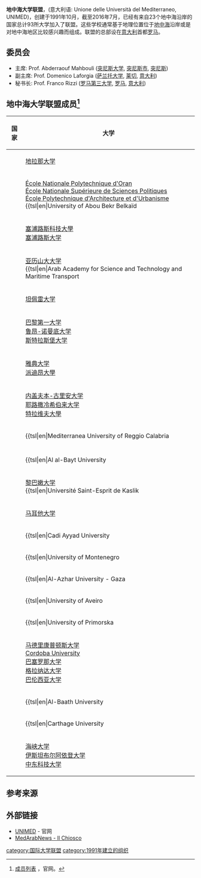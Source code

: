 {{refimprove|time=2016-05-21T18:56:07+00:00}}
'''地中海大学联盟'''，(意大利语: Unione delle Università del Mediterraneo, UNIMED)，创建于1991年10月，截至2016年7月，已经有来自23个地中海沿岸的国家总计93所大学加入了联盟。这些学校通常基于地理位置位于[[地中海|地中海]]沿岸或是对地中海地区比较感兴趣而组成。联盟的总部设在[[意大利|意大利]]首都[[罗马|罗马]]。

== 委员会 ==
* 主席: Prof. Abderraouf Mahbouli ([[突尼斯大学|突尼斯大学]], [[突尼斯市|突尼斯市]], [[突尼斯|突尼斯]])
* 副主席: Prof. Domenico Laforgia ([[萨兰托大学|萨兰托大学]], [[莱切|莱切]], [[意大利|意大利]])
* 秘书长: Prof. Franco Rizzi ([[罗马第三大学|罗马第三大学]], [[罗马|罗马]], [[意大利|意大利]])

== 地中海大学联盟成员<ref>[http://www.uni-med.net/en/universita-associate/ 成员列表] {{Wayback|url=http://www.uni-med.net/en/universita-associate/ |date=20161101205858 }}，官网。</ref> ==
{| class="wikitable"
!国家
!大学
|-
|'''{{ALB}}'''
|[[地拉那大学|地拉那大学]]
|-
|'''{{ALG}}'''
|[[École_Nationale_Polytechnique_d'Oran|École Nationale Polytechnique d'Oran]]<br>[[École_Nationale_Supérieure_de_Sciences_Politiques|École Nationale Supérieure de Sciences Politiques]]<br>[[École_Polytechnique_d'Architecture_et_d'Urbanisme|École Polytechnique d'Architecture et d'Urbanisme]]<br>{{tsl|en|University of Abou Bekr Belkaïd||University of Abou Bekr Belkaïd}}<br>[[阿爾及爾大學|阿爾及爾大學]]<br>{{tsl|en|University of Annaba||University of Annaba}}<br>{{tsl|en|University of Béjaïa||University of Béjaïa}}<br>{{tsl|en|University of Blida||University of Blida}}<br>{{tsl|en|Université Constantine 1||University of Constantine}}<br>{{tsl|en|University of Mostaganem||University of Mostaganem}}<br>{{tsl|en|University of Oran||University of Oran}}<br>{{tsl|en|University of Tizi Ouzou||University of Tizi Ouzou}}
|-
|'''{{CYP}}'''
|[[塞浦路斯科技大學|塞浦路斯科技大學]]<br>[[塞浦路斯大学|塞浦路斯大学]]
|-
|'''{{EGY}}'''
|[[亚历山大大学|亚历山大大学]]<br>{{tsl|en|Arab Academy for Science and Technology and Maritime Transport||Arab Academy for Science and Technology and Maritime Transport}}<br>[[开罗大学|开罗大学]]
|-
|'''{{FIN}}'''
|[[坦佩雷大学|坦佩雷大学]]
|-
|'''{{FRA}}'''
|[[巴黎第一大学|巴黎第一大学]]<br>[[鲁昂-诺曼底大学|鲁昂-诺曼底大学]]<br>[[斯特拉斯堡大学|斯特拉斯堡大学]]
|-
|'''{{GRE}}'''
|[[雅典大学|雅典大学]]<br>[[派迪昂大學|派迪昂大學]]
|-
|'''{{ISR}}'''
|[[内盖夫本-古里安大学|内盖夫本-古里安大学]]<br>[[耶路撒冷希伯来大学|耶路撒冷希伯来大学]]<br>[[特拉维夫大學|特拉维夫大學]]
|-
|'''{{ITA}}'''
|{{tsl|en|Mediterranea University of Reggio Calabria||Mediterranea University of Reggio Calabria}}<br>[[罗马大学|罗马大学]]<br>{{tsl|en|Seconda Università degli Studi di Napoli||Seconda Università degli Studi di Napoli}}<br>{{tsl|en|S. Pio V University of Rome||S. Pio V University of Rome}}<br>[[巴里大学|巴里大学]]<br>[[博洛尼亚大学|博洛尼亚大学]]<br>[[卡梅里诺大学|卡梅里诺大学]]<br>[[卡塔尼亚大学|卡塔尼亚大学]]<br>[[佩鲁贾外国人大学|佩鲁贾外国人大学]]<br>[[墨西拿大学|墨西拿大学]]<br>{{tsl|en|University of Modena and Reggio Emilia||University of Modena and Reggio Emilia}}<br>{{tsl|en|University of Molise||University of Molise}}<br>[[那不勒斯腓特烈二世大学|那不勒斯腓特烈二世大学]]<br>[[帕多瓦大学|帕多瓦大学]]<br>[[巴勒莫大学|巴勒莫大学]]<br>[[佩鲁贾大学|佩鲁贾大学]]<br>[[罗马第三大学|罗马第三大学]]<br>{{tsl|en|University of Salento||University of Salento}}<br>{{tsl|en|University of Sassari||University of Sassari}}<br>{{tsl|en|University of Teramo||University of Teramo}}<br>[[都灵大学|都灵大学]]<br>{{tsl|en|University of Urbino||University of Urbino}}
|-
|-
|'''{{JOR}}'''
|{{tsl|en|Al al-Bayt University||Al al-Bayt University}}<br>{{tsl|en|Al-Balqa` Applied University||Balqa Applied University}}<br>{{tsl|en|Hashemite University||Hashemite University}}<br>{{tsl|en|Jordan University of Science and Technology||Jordan University of Science and Technology}}<br>{{tsl|en|University of Jordan||University of Jordan}}
|-
|'''{{LBN}}'''
|[[黎巴嫩大学|黎巴嫩大学]]<br>{{tsl|en|Université Saint-Esprit de Kaslik||Université Saint-Esprit de Kaslik}}
|-
|'''{{MLT}}'''
|[[马耳他大学|马耳他大学]]
|-
|'''{{MAR}}'''
|{{tsl|en|Cadi Ayyad University||Cadi Ayyad University}}<br>[[Hassan_II_Ain_Chok_University|Hassan II Ain Chok University]]<br>[[Ibnou_Zohr_University|Ibnou Zohr University]]<br>{{tsl|en|Mohammed V University||Mohammed V University}}
|-
|'''{{MNE}}'''
|{{tsl|en|University of Montenegro||University of Montenegro}}
|-
|'''{{PLE}}'''
|{{tsl|en|Al-Azhar University - Gaza||Al-Azhar University - Gaza}}<br>{{tsl|en|An-Najah National University||An-Najah National University}}<br>{{tsl|en|Bethlehem University||Bethlehem University}}<br>{{tsl|en|Birzeit University||Birzeit University}}<br>{{tsl|en|Hebron University||Hebron University}}
|-
|'''{{POR}}'''
|{{tsl|en|University of Aveiro||University of Aveiro}}<br>{{tsl|en|University of Évora||University of Évora}}
|-
|'''{{SLO}}'''
|{{tsl|en|University of Primorska||University of Primorska}}
|-
|'''{{ESP}}'''
|[[马德里康普顿斯大学|马德里康普顿斯大学]]<br>[[Cordoba_University_(Spain)|Cordoba University]]<br>[[巴塞罗那大学|巴塞罗那大学]]<br>[[格拉纳达大学|格拉纳达大学]]<br>[[巴伦西亚大学|巴伦西亚大学]]
|-
|'''{{SYR}}'''
|{{tsl|en|Al-Baath University||Al-Baath University}}<br>[[大马士革大学|大马士革大学]]<br>{{tsl|en|Tishreen University||Tishreen University}}<br>[[阿勒頗大學|阿勒頗大學]]
|-
|'''{{TUN}}'''
|{{tsl|en|Carthage University||Carthage University}}<br>{{tsl|en|Tunis El Manar University||Tunis El Manar University}}<br>{{tsl|en|University of Sfax||University of Sfax}}<br>{{tsl|en|University of Sousse||University of Sousse}}<br>[[突尼斯大学|突尼斯大学]]
|-
|'''{{TUR}}'''
|[[海峡大学|海峡大学]]<br>[[伊斯坦布尔阿依登大学|伊斯坦布尔阿依登大学]]<br>[[中东科技大学|中东科技大学]]
|}

==参考来源==
{{reflist}}

==外部链接==
* [http://www.uni-med.net UNIMED]{{Wayback|url=http://www.uni-med.net/ |date=20160602004343 }} - 官网
* [http://www.medarabnews.com MedArabNews - Il Chiosco]{{Wayback|url=http://www.medarabnews.com/ |date=20200804073343 }}

{{地中海大学联盟}}
{{欧洲大学网络}}
{{Authority control}}
[[category:国际大学联盟|category:国际大学联盟]]
[[category:1991年建立的组织|category:1991年建立的组织]]